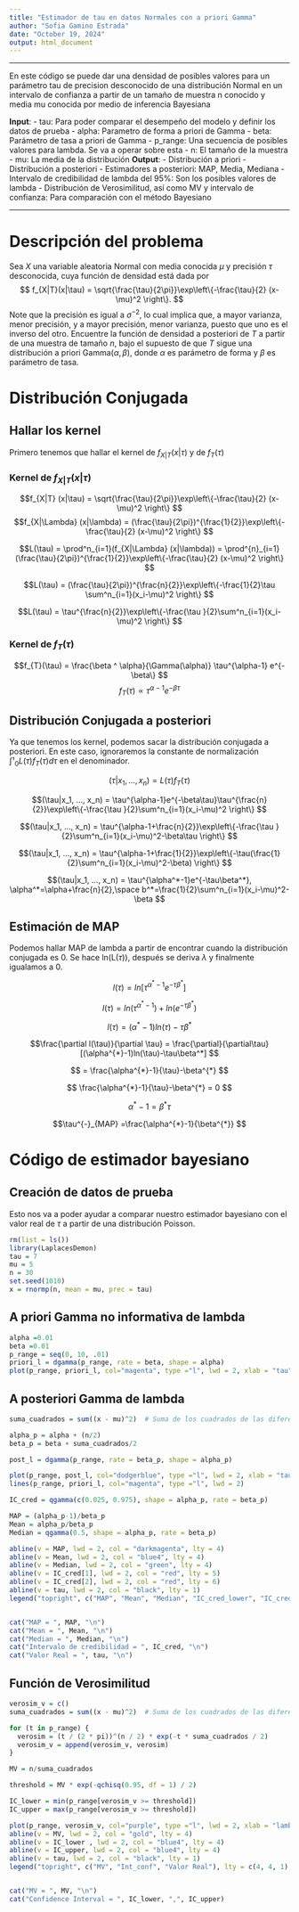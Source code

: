 ```yaml
---
title: "Estimador de tau en datos Normales con a priori Gamma"
author: "Sofia Gamino Estrada"
date: "October 19, 2024"
output: html_document
---
```

---

En este código se puede dar una densidad de posibles valores para un parámetro tau de precision desconocido de una distribución Normal en un intervalo de confianza a partir de un tamaño de muestra n conocido y media mu conocida por medio de inferencia Bayesiana

**Input**:
- tau: Para poder comparar el desempeño del modelo y definir los datos de prueba 
- alpha: Parametro de forma a priori de Gamma
- beta: Parámetro de tasa a priori de Gamma
- p_range: Una secuencia de posibles valores para lambda. Se va a operar sobre esta
- n: El tamaño de la muestra 
- mu: La media de la distribución 
**Output**: 
- Distribución a priori
- Distribución a posteriori
- Estimadores a posteriori: MAP, Media, Mediana
- Intervalo de credibilidad de lambda del 95%: Son los posibles valores de lambda
- Distribución de Verosimilitud, así como MV y intervalo de confianza: Para comparación con el método Bayesiano

---

# Descripción del problema
Sea $X$ una variable aleatoria Normal con media conocida $\mu$ y precisión $\tau$ desconocida, cuya función de densidad está dada por
$$ f_{X|T}(x|\tau) = \sqrt{\frac{\tau}{2\pi}}\exp\left\{-\frac{\tau}{2} (x-\mu)^2 \right\}.
$$
Note que la precisión es igual a $\sigma^{-2}$, lo cual implica que, a mayor varianza, menor precisión, y a mayor precisión, menor varianza, puesto que uno es el inverso del otro. Encuentre la función de densidad a posteriori de $T$ a partir de una muestra de tamaño $n$, bajo el supuesto de que $T$ sigue una distribución a priori Gamma$(\alpha, \beta)$, donde $\alpha$ es parámetro de forma y $\beta$ es parámetro de tasa.

# Distribución Conjugada

## Hallar los kernel

Primero tenemos que hallar el kernel de $f_{X|T} (x|\tau)$ y de $f_{T}(\tau)$

### Kernel de $f_{X|T} (x|\tau)$

$$f_{X|T} (x|\tau) = 
\sqrt{\frac{\tau}{2\pi}}\exp\left\{-\frac{\tau}{2} (x-\mu)^2 \right\}
$$
$$f_{X|\Lambda} (x|\lambda) =
(\frac{\tau}{2\pi})^{\frac{1}{2}}\exp\left\{-\frac{\tau}{2} (x-\mu)^2 \right\}
$$

$$L(\tau) = \prod^n_{i=1}(f_{X|\Lambda} (x|\lambda)) = 
\prod^{n}_{i=1}(\frac{\tau}{2\pi})^{\frac{1}{2}}\exp\left\{-\frac{\tau}{2} (x-\mu)^2 \right\}
$$

$$L(\tau) = 
(\frac{\tau}{2\pi})^{\frac{n}{2}}\exp\left\{-\frac{1}{2}\tau \sum^n_{i=1}(x_i-\mu)^2 \right\}
$$

$$L(\tau) =
\tau^{\frac{n}{2}}\exp\left\{-\frac{\tau }{2}\sum^n_{i=1}(x_i-\mu)^2 \right\}
$$


### Kernel de $f_{T}(\tau)$

$$f_{T}(\tau) = \frac{\beta ^ \alpha}{\Gamma(\alpha)} \tau^{\alpha-1} e^{-\beta\}
$$
$$f_{T}(\tau) \propto \tau^{\alpha-1}e^{-\beta\tau}
$$

## Distribución Conjugada a posteriori
Ya que tenemos los kernel, podemos sacar la distribución conjugada a posteriori. En este caso, ignoraremos la constante de normalización $\int¹_{0}L(\tau)f_{T}(\tau)d\tau$ en el denominador.

$$(\tau|x_1, ..., x_n) = L(\tau)f_{T}(\tau)
$$

$$(\tau|x_1, ..., x_n) = 
\tau^{\alpha-1}e^{-\beta\tau}\tau^{\frac{n}{2}}\exp\left\{-\frac{\tau }{2}\sum^n_{i=1}(x_i-\mu)^2 \right\}
$$

$$(\tau|x_1, ..., x_n) = \tau^{\alpha-1+\frac{n}{2}}\exp\left\{-\frac{\tau }{2}\sum^n_{i=1}(x_i-\mu)^2-\beta\tau \right\}
$$

$$(\tau|x_1, ..., x_n) = \tau^{\alpha-1+\frac{1}{2}}\exp\left\{-\tau(\frac{1}{2}\sum^n_{i=1}(x_i-\mu)^2-\beta) \right\}
$$

$$(\tau|x_1, ..., x_n) = 
\tau^{\alpha^*-1}e^{-\tau\beta^*}, \alpha^*=\alpha+\frac{n}{2},\space b^*=\frac{1}{2}\sum^n_{i=1}(x_i-\mu)^2-\beta
$$

## Estimación de MAP

Podemos hallar MAP de lambda a partir de encontrar cuando la distribución conjugada es 0. Se hace ln(L($\tau$)), después se deriva $\lambda$ y finalmente igualamos a 0.

$$l(\tau) = ln[\tau^{\alpha^*-1}e^{-\tau\beta^*}]
$$

$$l(\tau) = ln(\tau^{\alpha^{*}-1})+ln(e^{-\tau\beta^*})
$$

$$l(\tau) = (\alpha^{*}-1)ln(\tau)-\tau\beta^*
$$

$$\frac{\partial l(\tau)}{\partial \tau} = \frac{\partial}{\partial\tau}[(\alpha^{*}-1)ln(\tau)-\tau\beta^*]
$$

$$ = \frac{\alpha^{*}-1}{\tau}-\beta^{*}
$$

$$ \frac{\alpha^{*}-1}{\tau}-\beta^{*} = 0
$$ 

$$\alpha^{*}-1 = \beta^{*}\tau
$$

$$\tau^{-}_{MAP} =\frac{\alpha^{*}-1}{\beta^{*}}
$$

# Código de estimador bayesiano

## Creación de datos de prueba
Esto nos va a poder ayudar a comparar nuestro estimador bayesiano con el valor real de $\tau$ a partir de una distribución Poisson.

```r
rm(list = ls())
library(LaplacesDemon)
tau = 7
mu = 5
n = 30
set.seed(1010)
x = rnormp(n, mean = mu, prec = tau)

```


## A priori Gamma no informativa de lambda

```r
alpha =0.01
beta =0.01
p_range = seq(0, 10, .01)
priori_l = dgamma(p_range, rate = beta, shape = alpha)
plot(p_range, priori_l, col="magenta", type ="l", lwd = 2, xlab = "tau", ylab = "f(tau)", main = "Densidad a priori Gamma para tau")
```

## A posteriori Gamma de lambda

```r

suma_cuadrados = sum((x - mu)^2)  # Suma de los cuadrados de las diferencias

alpha_p = alpha + (n/2)
beta_p = beta + suma_cuadrados/2

post_l = dgamma(p_range, rate = beta_p, shape = alpha_p)

plot(p_range, post_l, col="dodgerblue", type ="l", lwd = 2, xlab = "tau", ylab = "f(tau)", main = "Densidad a Posteriori vs a Priori")
lines(p_range, priori_l, col="magenta", type ="l", lwd = 2)

IC_cred = qgamma(c(0.025, 0.975), shape = alpha_p, rate = beta_p)

MAP = (alpha_p-1)/beta_p
Mean = alpha_p/beta_p
Median = qgamma(0.5, shape = alpha_p, rate = beta_p)

abline(v = MAP, lwd = 2, col = "darkmagenta", lty = 4)
abline(v = Mean, lwd = 2, col = "blue4", lty = 4)
abline(v = Median, lwd = 2, col = "green", lty = 4)
abline(v = IC_cred[1], lwd = 2, col = "red", lty = 5)
abline(v = IC_cred[2], lwd = 2, col = "red", lty = 6)
abline(v = tau, lwd = 2, col = "black", lty = 1)
legend("topright", c("MAP", "Mean", "Median", "IC_cred_lower", "IC_cred_upper", "Real value"), lty = c(4, 4, 4, 5, 6, 1), col = c("darkmagenta", "blue4", "green", "red", "red", "black"))


cat("MAP = ", MAP, "\n")
cat("Mean = ", Mean, "\n")
cat("Median = ", Median, "\n")
cat("Intervalo de credibilidad = ", IC_cred, "\n")
cat("Valor Real = ", tau, "\n")

```

## Función de Verosimilitud

```r

verosim_v = c()
suma_cuadrados = sum((x - mu)^2)  # Suma de los cuadrados de las diferencias

for (t in p_range) {
  verosim = (t / (2 * pi))^(n / 2) * exp(-t * suma_cuadrados / 2)
  verosim_v = append(verosim_v, verosim)
}

MV = n/suma_cuadrados

threshold = MV * exp(-qchisq(0.95, df = 1) / 2)

IC_lower = min(p_range[verosim_v >= threshold])
IC_upper = max(p_range[verosim_v >= threshold])

plot(p_range, verosim_v, col="purple", type ="l", lwd = 2, xlab = "lambda", ylab = "L(lambda)", main = "Gráfica de verosimilitud")
abline(v = MV, lwd = 2, col = "gold", lty = 4)
abline(v = IC_lower , lwd = 2, col = "blue4", lty = 4)
abline(v = IC_upper, lwd = 2, col = "blue4", lty = 4)
abline(v = tau, lwd = 2, col = "black", lty = 1)
legend("topright", c("MV", "Int_conf", "Valor Real"), lty = c(4, 4, 1), col = c("gold", "blue4", "black"))


cat("MV = ", MV, "\n")
cat("Confidence Interval = ", IC_lower, ",", IC_upper)
```